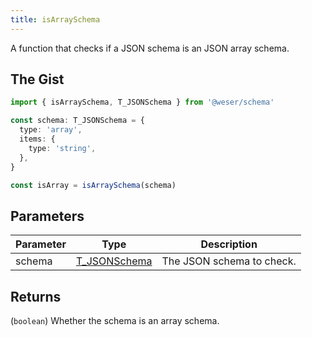 ```yaml
---
title: isArraySchema
---
```


A function that checks if a JSON schema is an JSON array schema.

## The Gist

```ts
import { isArraySchema, T_JSONSchema } from '@weser/schema'

const schema: T_JSONSchema = {
  type: 'array',
  items: {
    type: 'string',
  },
}

const isArray = isArraySchema(schema)
```

## Parameters

| Parameter | Type                                           | Description               |
| --------- | ---------------------------------------------- | ------------------------- |
| schema    | [T_JSONSchema](/schema/api/types/T_JSONSchema) | The JSON schema to check. |

## Returns

(`boolean`) Whether the schema is an array schema.
